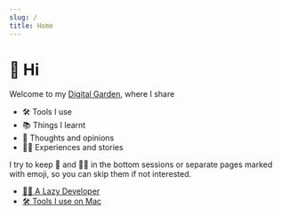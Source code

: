 ```yaml
---
slug: /
title: Home
---
```


# 👋 Hi

Welcome to my [Digital Garden](https://joelhooks.com/digital-garden/), where I share

- 🛠 Tools I use
- 📚 Things I learnt
- 💭 Thoughts and opinions
- 👨‍💻 Experiences and stories

I try to keep 💭 and 👨‍💻 in the bottom sessions or separate pages marked with emoji, so you can skip them if not interested.

- [👨‍💻 A Lazy Developer](productivity/lazy-developer)
- [🛠 Tools I use on Mac](category/-mac)
